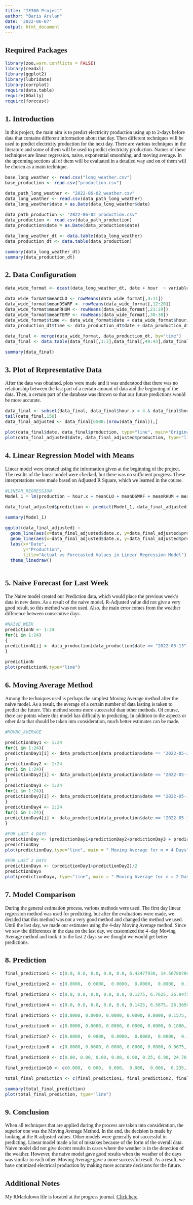 ```yaml
---
title: "IE360 Project"
author: "Baris Arslan"
date: '2022-06-07'
output: html_document
---
```


<style type="text/css">
  title {
  font-style: bold}
  body{
  font-family: Times New Roman;
  font-size: 12pt;
}
</style>


## Required Packages
```r
library(zoo,warn.conflicts = FALSE)
library(readxl)
library(ggplot2)
library(lubridate)
library(corrplot)
require(data.table)
require(GGally)
require(forecast)
```


## 1. Introduction

In this project, the main aim is to predict electricity production using up to 2-days before data that contains different information about that day. Then different techniques will be used to predict electricity production for the next day. There are various techniques in the literature and some of them will be used to predict electricity production. Names of these techniques are linear regression, naive, exponential smoothing, and moving average. In the upcoming sections all of them will be evaluated in a detailed way and on of them will be chosen as a main technique.


```r
base_long_weather <- read.csv("long_weather.csv")
base_production <- read.csv("production.csv")

data_path_long_weather <- "2022-06-02_weather.csv"
data_long_weather <- read.csv(data_path_long_weather)
data_long_weather$date = as.Date(data_long_weather$date)

data_path_production <- "2022-06-02_production.csv"
data_production <- read.csv(data_path_production)
data_production$date = as.Date(data_production$date)

data_long_weather_dt <- data.table(data_long_weather)
data_production_dt <- data.table(data_production)

summary(data_long_weather_dt)
summary(data_production_dt)

```

## 2. Data Configuration

```r
data_wide_format <- dcast(data_long_weather_dt, date + hour  ~ variable + lat + lon, value.var = "value")

data_wide_format$meanCLO <- rowMeans(data_wide_format[,3:11])
data_wide_format$meanDSWRF <- rowMeans(data_wide_format[,12:20])
data_wide_format$meanRHUM <- rowMeans(data_wide_format[,21:29])
data_wide_format$meanTEMP <- rowMeans(data_wide_format[,30:38])
data_wide_format$time <- data_wide_format$date + data_wide_format$hour/24
data_production_dt$time <- data_production_dt$date + data_production_dt$hour/24

data_final <- merge(data_wide_format, data_production_dt, by="time")
data_final <- data.table(data_final[,1:3],data_final[,40:43],data_final[,46])

summary(data_final)
```

## 3. Plot of Representative Data

After the data was obtained, plots were made and it was understood that there was no relationship between the last part of a certain amount of data and the beginning of the data. Then, a certain part of the database was thrown so that our future predictions would be more accurate.


```r

data_final <- subset(data_final, data_final$hour.x > 4 & data_final$hour.x < 21)
tail(data_final,150)
data_final_adjusted <- data_final[6500:(nrow(data_final)),]

plot(data_final$date, data_final$production, type="line", main="Original Data Plot")
plot(data_final_adjusted$date, data_final_adjusted$production, type="line", main="Representative Data Plot")

```

## 4. Linear Regression Model with Means

Linear model were created using the information given at the beginning of the project. The results of the linear model were checked, but there was no sufficient progress. These interpretations were made based on Adjusted R Square, which we learned in the course.


```r
#LINEAR_REGRESSION
Model_1 = lm(production ~ hour.x + meanCLO + meanDSWRF + meanRHUM + meanTEMP, data_final_adjusted)

data_final_adjusted$prediction <- predict(Model_1, data_final_adjusted)

summary(Model_1)

ggplot(data_final_adjusted) +
  geom_line(aes(x=data_final_adjusted$date.x, y=data_final_adjusted$production,color="Actual"),size=1)+
  geom_line(aes(x=data_final_adjusted$date.x, y=data_final_adjusted$prediction,color="Forecasted"),size=1)+
  labs(x="Date",
       y="Production",
       title="Actual vs Forecasted Values in Linear Regression Model") +
  theme_linedraw()



```


## 5. Naive Forecast for Last Week

The Naive model created our Prediction data, which would place the previous week's data in new dates. As a result of the naive model, R-Adjusted value did not give a very good result, so this method was not used. Also, the main error comes from the weather difference between consecutive days.

```r
#NAIVE_WEEK
predictionN <- 1:24
for(i in 1:24)
{
predictionN[i] <- data_production[data_production$date == "2022-05-13" & data_production$hour == 0+i-1, "production"]
}

predictionN
plot(predictionN,type="line")

```




## 6. Moving Average Method 

Among the techniques used is perhaps the simplest Moving Average method after the naive model. As a result, the average of a certain number of data lasting is taken to predict the future. This method seems more successful than other methods. Of course, there are points where this model has difficulty in predicting. In addition to the aspects or other data that should be taken into consideration, much better estimates can be made.

```r
#MOVNG_AVERAGE

predictionDay1 <- 1:24
for(i in 1:24){
predictionDay1[i] <- data_production[data_production$date == "2022-05-23" & data_production$hour == 0+i-1, "production"]
}
predictionDay2 <- 1:24
for(i in 1:24){
predictionDay2[i] <- data_production[data_production$date == "2022-05-19" & data_production$hour == 0+i-1, "production"]
}
predictionDay3 <- 1:24
for(i in 1:24){
predictionDay3[i] <- data_production[data_production$date == "2022-05-18" & data_production$hour == 0+i-1, "production"]
}
predictionDay4 <- 1:24
for(i in 1:24){
predictionDay4[i] <- data_production[data_production$date == "2022-05-17" & data_production$hour == 0+i-1, "production"]
}

#FOR LAST 4 DAYS
predictionDay <- (predictionDay1+predictionDay2+predictionDay3 + predictionDay4)/4
predictionDay
plot(predictionDay,type="line", main = " Moving Average for m = 4 Days")

#FOR LAST 2 DAYS
predictionDayx <- (predictionDay1+predictionDay2)/2
predictionDayx
plot(predictionDayx, type="line", main = " Moving Average for m = 2 Days")
```


## 7. Model Comparison

During the general estimation process, various methods were used. The first day linear regression method was used for predicting, but after the evaluations were made, we decided that this method was not a very good method and changed the method we used. Until the last day, we made our estimates using the 4-day Moving Average method. Since we saw the differences in the data on the last day, we customized the 4 -day Moving Average method and took it to the last 2 days so we thought we would get better predictions.

## 8. Prediction
```r

final_prediction1 <- c(0.0, 0.0, 0.0, 0.0, 0.0, 6.42477930, 14.56780706, 14.44204279, 25.55720459, 26.61890774, 34.49155335, 35.0, 35.0, 34.71394122, 33.49154631, 31.83282020, 25.70547899, 20.71988290, 15.30168135, 9.26573033, 3.27878889, 0.0, 0.0, 0.0)

final_prediction2 <- c(0.0000,  0.0000,  0.0000,  0.0000,  0.0000,  0.1275, 6.7625, 26.9475, 34.9950, 34.9950, 35.0000, 34.4300, 34.2550, 29.2750, 30.4675, 28.6325, 29.5050, 15.6300,  6.8050,  0.9650,  0.0000)

final_prediction3 <- c(0.0, 0.0, 0.0, 0.0, 0.0, 0.1275, 6.7625, 26.9475, 34.9950, 34.9950, 35.0000, 34.4300, 34.2550, 29.2750, 30.4675, 28.6325, 29.5050, 15.6300, 6.8050, 0.9650, 0.0, 0.0, 0.0, 0.0)

final_prediction4 <- c(0.0, 0.0, 0.0, 0.0, 0.0, 0.1425, 6.5875, 26.3650, 34.9925, 34.9950, 34.9900, 34.4300, 34.2550, 29.0125, 29.3175, 23.6600, 24.2050, 14.2500, 6.4650, 1.0450, 0.0, 0.0, 0.0, 0.0) 

final_prediction5 <- c(0.0000, 0.0000, 0.0000, 0.0000, 0.0000, 0.1575, 6.7875, 26.3375, 34.9950, 34.9975, 34.9900, 34.4300, 34.5400, 30.8825, 29.9650, 23.6550, 23.6850, 19.3350, 8.6325, 1.2550, 0.0000, 0.0000, 0.0000, 0.0000)

final_prediction6 <- c(0.0000, 0.0000, 0.0000, 0.0000, 0.0000, 0.1800, 6.9600, 26.0775, 34.9950, 34.9975, 34.9900, 35.0000, 34.9675, 34.6550, 33.4000, 28.1500, 19.6450, 15.2300, 7.4450, 1.1925, 0.0000, 0.0000, 0.0000, 0.0000)

final_prediction7 <- c(0.0000,  0.0000,  0.0000,  0.0000,  0.0000,  0.1800, 6.9125, 25.8425, 34.9975, 35.0000, 34.9900, 35.0000, 35.0000, 34.7375, 33.8500, 28.4425, 18.6125, 17.1575,  7.5925,  1.1875,  0.0000,  0.0000,  0.0000,  0.0000)

final_prediction8 <- c(0.0000, 0.0000, 0.0000, 0.0000, 0.0000, 0.0675, 4.0900, 18.7250, 29.0800, 27.7125, 27.7675, 30.7725, 28.6975, 27.9825, 23.8825, 19.5575, 20.6675, 14.2975, 5.7550, 0.8725, 0.0000,  0.0000,  0.0000,  0.0000)

final_prediction9 <- c(0.00, 0.00, 0.00, 0.00, 0.00, 0.25, 6.90, 24.70, 35.00, 34.96, 36.60, 38.49, 38.12, 37.86, 37.95, 37.92, 37.22, 24.94, 10.01, 0.00, 0.00, 0.00, 0.00, 0.00)

final_prediction10 <- c(0.000,  0.000,  0.000,  0.000,  0.000,  0.235,  6.915, 25.150, 37.000, 37.115, 37.720, 38.535, 38.040, 37.910, 37.905, 37.925, 37.430, 25.855, 10.170, 0.740,  0.000,  0.000,  0.000,  0.000)

total_final_prediction <- c(final_prediction1, final_prediction2, final_prediction3, final_prediction4, final_prediction5, final_prediction6, final_prediction7, final_prediction8, final_prediction9, final_prediction10)

summary(total_final_prediction)
plot(total_final_prediction, type="line")


```

## 9. Conclusion

When all techniques that are applied during the process are taken into consideration, the superior one was the Moving Average Method. In the end, the decision is made by looking at the R-adjusted values. Other models were generally not successful in predicting. Linear model made a lot of mistakes because of the form of the overall data. Naive model did not give decent results in cases where the weather is in the detection of the weather. However, the naive model gave good results when the weather of the days was similar to each other. Moving Average gave a more successful result. As a result, we have optimized electrical production by making more accurate decisions for the future.


## Additional Notes
My RMarkdown file is located at the progress journal. [Click here](https://bu-ie-360.github.io/spring22-BarisArslan/PROJECT - Solar Power Forecasting/Project.Rmd)



